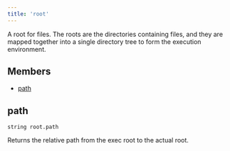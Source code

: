 ```yaml
---
title: 'root'
---
```



A root for files. The roots are the directories containing files, and they are mapped together into a single directory tree to form the execution environment.

## Members

* [path](#path)

## path

```
string root.path
```

Returns the relative path from the exec root to the actual root.